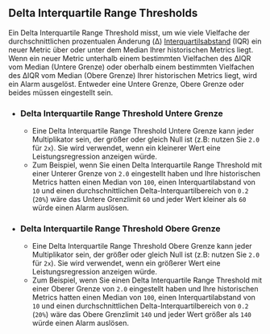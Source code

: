 ## Delta Interquartile Range Thresholds

Ein Delta Interquartile Range Threshold misst, um wie viele Vielfache der durchschnittlichen prozentualen Änderung (Δ) [Interquartilsabstand](https://de.wikipedia.org/wiki/Interquartilabstand) (IQR) 
ein neuer Metric über oder unter dem Median Ihrer historischen Metrics liegt.
Wenn ein neuer Metric unterhalb einem bestimmten Vielfachen des ΔIQR vom Median (Untere Grenze) 
oder oberhalb einem bestimmten Vielfachen des ΔIQR vom Median (Obere Grenze) Ihrer historischen Metrics liegt, wird ein Alarm ausgelöst.
Entweder eine Untere Grenze, Obere Grenze oder beides müssen eingestellt sein.

- ### Delta Interquartile Range Threshold Untere Grenze
  - Eine Delta Interquartile Range Threshold Untere Grenze kann jeder Multiplikator sein, der größer oder gleich Null ist (z.B: nutzen Sie `2.0` für `2x`).
Sie wird verwendet, wenn ein kleinerer Wert eine Leistungsregression anzeigen würde.
  - Zum Beispiel, wenn Sie einen Delta Interquartile Range Threshold mit einer Unterer Grenze von `2.0` eingestellt haben
und Ihre historischen Metrics hatten einen Median von `100`, einen Interquartilabstand von `10` und einen durchschnittlichen Delta-Interquartilbereich von `0.2` (`20%`) 
wäre das Untere Grenzlimit `60` und 
jeder Wert kleiner als `60` würde einen Alarm auslösen.
- ### Delta Interquartile Range Threshold Obere Grenze
  - Eine Delta Interquartile Range Threshold Obere Grenze kann jeder Multiplikator sein, der größer oder gleich Null ist (z.B: nutzen Sie `2.0` für `2x`).
Sie wird verwendet, wenn ein größerer Wert eine Leistungsregression anzeigen würde.
  - Zum Beispiel, wenn Sie einen Delta Interquartile Range Threshold mit einer Oberer Grenze von `2.0` eingestellt haben
und Ihre historischen Metrics hatten einen Median von `100`, einen Interquartilabstand von `10` und einen durchschnittlichen Delta-Interquartilbereich von `0.2` (`20%`)
wäre das Obere Grenzlimit `140` und 
jeder Wert größer als `140` würde einen Alarm auslösen.